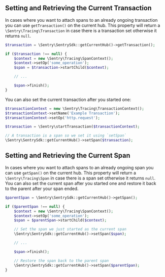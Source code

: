 ## Setting and Retrieving the Current Transaction

In cases where you want to attach spans to an already ongoing transaction you can use `getTransaction()` on the current hub. This property will return a `\Sentry\Tracing\Transaction` in case there is a transaction set otherwise it returns `null`.

```php
$transaction = \Sentry\SentrySdk::getCurrentHub()->getTransaction();

if ($transaction !== null) {
    $context = new \Sentry\Tracing\SpanContext();
    $context->setOp('some_operation');
    $span = $transaction->startChild($context);

    // ...

    $span->finish();
}
```

You can also set the current transaction after you started one:

```php
$transactionContext = new \Sentry\Tracing\TransactionContext();
$transactionContext->setName('Example Transaction');
$transactionContext->setOp('http.request');

$transaction = \Sentry\startTransaction($transactionContext);

// A transaction is a span so we set it using `setSpan`
\Sentry\SentrySdk::getCurrentHub()->setSpan($transaction);
```

## Setting and Retrieving the Current Span

In cases where you want to attach spans to an already ongoing span you can use `getSpan()` on the current hub. This property will return a `\Sentry\Tracing\Span` in case there is a span set otherwise it returns `null`. You can also set the current span after you started one and restore it back to the parent after your span ended.

```php
$parentSpan = \Sentry\SentrySdk::getCurrentHub()->getSpan();

if ($parentSpan !== null) {
    $context = new \Sentry\Tracing\SpanContext();
    $context->setOp('some_operation');
    $span = $parentSpan->startChild($context);

    // Set the span we just started as the current span
    \Sentry\SentrySdk::getCurrentHub()->setSpan($span);

    // ...

    $span->finish();

    // Restore the span back to the parent span
    \Sentry\SentrySdk::getCurrentHub()->setSpan($parentSpan);
}
```
